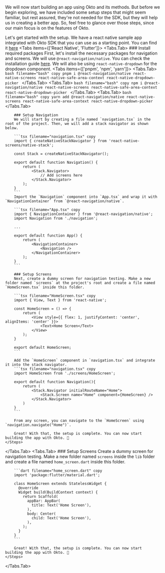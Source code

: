 
We will now start building an app using Okto and its methods. 
But before we begin exploring, we have included some setup steps that might seem familiar, but rest assured, they're not needed for the SDK, but they will help us in creating a better app. 
So, feel free to glance over those steps, since our main focus is on the features of Okto.

Let's get started with the setup.
<Callout type="info" emoji="📱">
    We have a react native sample app integrated with Okto SDK that you can use as a starting point. You can find it [here](https://github.com/okto-hq/okto-sdk-rn-sample) 
</Callout>
<Tabs items={['React Native', 'Flutter']}>
  <Tabs.Tab>
    <Steps>
        ### Install required packages
        First, let's install the necessary packages for navigation and screens. We will use `@react-navigation/native`. You can check the installation guide [here](https://reactnavigation.org/docs/getting-started). We will also be using `react-native-dropdown` for the dropdown component.
        <Tabs items={['pnpm', 'npm', 'yarn']}>
            <Tabs.Tab>
                ```bash filename="bash" copy
                pnpm i @react-navigation/native react-native-screens react-native-safe-area-context react-native-dropdown-picker
                ```
            </Tabs.Tab>
            <Tabs.Tab>
                ```bash filename="bash" copy
                npm i @react-navigation/native react-native-screens react-native-safe-area-context react-native-dropdown-picker
                ```
            </Tabs.Tab>
            <Tabs.Tab>
                ```bash filename="bash" copy
                yarn add @react-navigation/native react-native-screens react-native-safe-area-context react-native-dropdown-picker
                ```
            </Tabs.Tab>
        </Tabs>

        ### Setup Navigation
        We will start by creating a file named `navigation.tsx` in the root of the project. Then, we will add a stack navigator as shown below.

        ```tsx filename="navigation.tsx" copy
        import { createNativeStackNavigator } from 'react-native-screens/native-stack';

        const Stack = createNativeStackNavigator();

        export default function Navigation() {
            return (
                <Stack.Navigator>
                    // Add screens here
                </Stack.Navigator>
            );
        }
        ```
        Import the `Navigation` component into `App.tsx` and wrap it with `NavigationContainer` from `@react-navigation/native`.

        ```tsx filename="App.tsx" copy
        import { NavigationContainer } from '@react-navigation/native';
        import Navigation from './navigation';

        ...

        export default function App() {
            return (
                <NavigationContainer>
                    <Navigation />
                </NavigationContainer>
            );
        }
        ```

        ### Setup Screens
        Next, create a dummy screen for navigation testing. Make a new folder named `screens` at the project's root and create a file named `HomeScreen.tsx` inside this folder.
        
        ```tsx filename="HomeScreen.tsx" copy
        import { View, Text } from 'react-native';

        const HomeScreen = () => {
            return (
                <View style={{ flex: 1, justifyContent: 'center', alignItems: 'center' }}>
                    <Text>Home Screen</Text>
                </View>
            );
        }

        export default HomeScreen;
        ```

        Add the `HomeScreen` component in `navigation.tsx` and integrate it into the stack navigator.
        ```tsx filename="navigation.tsx" copy
        import HomeScreen from './screens/HomeScreen';

        export default function Navigation(){
            return (
                <Stack.Navigator initialRouteName="Home">
                    <Stack.Screen name="Home" component={HomeScreen} />
                </Stack.Navigator>
            )
        }
        ```

        From any screen, you can navigate to the `HomeScreen` using `navigation.navigate("Home")`.

        Great! With that, the setup is complete. You can now start building the app with Okto. 🚀
    </Steps>
  </Tabs.Tab>
  <Tabs.Tab>
    <Steps>
        ### Setup Screens
        Create a dummy screen for navigation testing. Make a new folder named `screens` inside the `lib` folder and create a file named `home_screen.dart` inside this folder.
        
        ```dart filename="home_screen.dart" copy
        import 'package:flutter/material.dart';

        class HomeScreen extends StatelessWidget {
          @override
          Widget build(BuildContext context) {
            return Scaffold(
              appBar: AppBar(
                title: Text('Home Screen'),
              ),
              body: Center(
                child: Text('Home Screen'),
              ),
            );
          }
        }
        ```

        Great! With that, the setup is complete. You can now start building the app with Okto. 🚀
    </Steps>
  </Tabs.Tab>
</Tabs>
